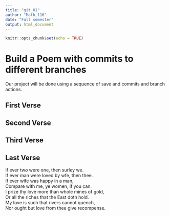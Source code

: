 ```yaml
---
title: "git_01"
author: "Math_116"
date: "Fall semester"
output: html_document
---
```


```r
knitr::opts_chunk$set(echo = TRUE)
```
# Build a Poem with commits to different branches
Our project will be done using a sequence of save and commits and branch actions.
<!-- Do not modify or change any text in "!--" bracketed areas such as this --- these are instructions to
you, if you change any of this the git program will notice it and compromise your git merging strategy !-->

## First Verse 
<!--Put the first five lines of a poem by Lewis Carrol in this section!-->

## Second Verse
<!--Put the first five lines of a poem by Robert Frost here!-->

## Third Verse
<!--Put the first two verses of The Walrus and the Carpenter here!-->

## Last Verse
<!--Put a short poem of your choice 8-20 lines,here!-->
If ever two were one, then surley we.  
If ever man were loved by wfe, then thee.   
If ever wife was happy in a man,  
Compare with me, ye women, if you can.   
I prize thy love more than whole mines of gold,  
Or all the riches that the East doth hold.  
My love is such that rivers cannot quench,  
Nor ought but love from thee give recompense.
